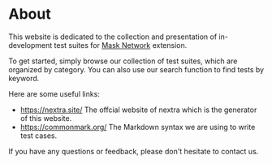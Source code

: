 # About

This website is dedicated to the collection and presentation of in-development test suites for [Mask Network](https://mask.io) extension.

To get started, simply browse our collection of test suites, which are organized by category. You can also use our search function to find tests by keyword.

Here are some useful links:

-   https://nextra.site/ The offcial website of nextra which is the generator of this website.
-   https://commonmark.org/ The Markdown syntax we are using to write test cases.

If you have any questions or feedback, please don't hesitate to contact us.
